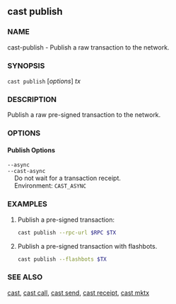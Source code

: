 
## cast publish

### NAME

cast-publish - Publish a raw transaction to the network.

### SYNOPSIS

`cast publish` [*options*] _tx_

### DESCRIPTION

Publish a raw pre-signed transaction to the network.

### OPTIONS

#### Publish Options

`--async`  
`--cast-async`  
&nbsp;&nbsp;&nbsp;&nbsp;Do not wait for a transaction receipt.  
&nbsp;&nbsp;&nbsp;&nbsp;Environment: `CAST_ASYNC`

<RpcOptions />

<CommonOptions />

### EXAMPLES

1. Publish a pre-signed transaction:

   ```sh
   cast publish --rpc-url $RPC $TX
   ```

2. Publish a pre-signed transaction with flashbots.
   ```sh
   cast publish --flashbots $TX
   ```

### SEE ALSO

[cast](/cast/reference/overview), [cast call](/cast/reference/cast-call.mdx), [cast send](/cast/reference/cast-send.mdx), [cast receipt](/cast/reference/cast-receipt.mdx), [cast mktx](/cast/reference/cast-mktx.mdx)

